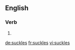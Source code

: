 ==English==

===Verb===
{{head|en}}

# {{en-third-person singular of|suckle}}

[[de:suckles]]
[[fr:suckles]]
[[vi:suckles]]